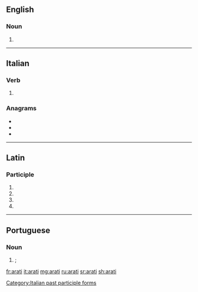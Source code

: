 ==English==

===Noun===
{{en-noun|-}}

# {{alternative form of|aarti|lang=en}}

----

==Italian==

===Verb===
{{head|it|past participle form}}

# {{masculine plural past participle of|arare|lang=it|nocat=1}}

===Anagrams===
* {{l|it|irata}}
* {{l|it|tarai}}
* {{l|it|tiara}}

[[Category:Italian past participle forms]]

----

==Latin==

===Participle===
{{la-part-form|arātī}}

# {{inflection of|arātus||nom|m|p|lang=la}}
# {{inflection of|arātus||gen|m|s|lang=la}}
# {{inflection of|arātus||gen|n|s|lang=la}}
# {{inflection of|arātus||voc|m|p|lang=la}}

----

==Portuguese==

===Noun===
{{pt-noun|m}}

# {{lb|pt|Hinduism}} {{l|en|arati}}; {{l|en|aarti}} {{gloss|prayer ritual involving candles}}

[[fr:arati]]
[[it:arati]]
[[mg:arati]]
[[ru:arati]]
[[sr:arati]]
[[sh:arati]]